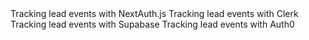 <CardGroup>
  <Card
    title="NextAuth.js"
    icon="shield-halved"
    iconType="solid"
    href="/conversions/leads/next-auth"
    horizontal
  >
    Tracking lead events with NextAuth.js
  </Card>
  <Card
    title="Clerk"
    icon="shield-halved"
    iconType="solid"
    href="/conversions/leads/clerk"
    horizontal
  >
    Tracking lead events with Clerk
  </Card>
  <Card
    title="Supabase"
    icon="shield-halved"
    iconType="solid"
    href="/conversions/leads/supabase"
    horizontal
  >
    Tracking lead events with Supabase
  </Card>
  <Card
    title="Auth0"
    icon="shield-halved"
    iconType="solid"
    href="/conversions/leads/auth0"
    horizontal
  >
    Tracking lead events with Auth0
  </Card>
</CardGroup>
